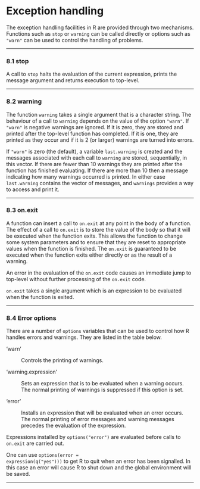 #  Exception handling
<p>The exception handling facilities in R are provided through two mechanisms. Functions such as <code class="calibre7">stop</code> or <code class="calibre7">warning</code> can be called directly or options such as <code class="calibre7">&quot;warn&quot;</code> can be used to control the handling of problems.</p>
<hr />
<p><a href="" id="stop"></a> <a href="" id="stop-1"></a></p>
<h3 id="stop" class="section">8.1 stop</h3>
<p><a href="" id="index-stop"></a></p>
<p>A call to <code class="calibre7">stop</code> halts the evaluation of the current expression, prints the message argument and returns execution to top-level.</p>
<hr />
<p><a href="" id="warning"></a> <a href="" id="warning-1"></a></p>
<h3 id="warning" class="section">8.2 warning</h3>
<p><a href="" id="index-warning"></a> <a href="" id="index-warnings"></a></p>
<p>The function <code class="calibre7">warning</code> takes a single argument that is a character string. The behaviour of a call to <code class="calibre7">warning</code> depends on the value of the option <code class="calibre7">&quot;warn&quot;</code>. If <code class="calibre7">&quot;warn&quot;</code> is negative warnings are ignored. If it is zero, they are stored and printed after the top-level function has completed. If it is one, they are printed as they occur and if it is 2 (or larger) warnings are turned into errors.</p>
<p>If <code class="calibre7">&quot;warn&quot;</code> is zero (the default), a variable <code class="calibre7">last.warning</code> is created and the messages associated with each call to <code class="calibre7">warning</code> are stored, sequentially, in this vector. If there are fewer than 10 warnings they are printed after the function has finished evaluating. If there are more than 10 then a message indicating how many warnings occurred is printed. In either case <code class="calibre7">last.warning</code> contains the vector of messages, and <code class="calibre7">warnings</code> provides a way to access and print it.</p>
<hr />
<p><a href="" id="on_002eexit"></a> <a href="" id="on_002eexit-1"></a></p>
<h3 id="on.exit" class="section">8.3 on.exit</h3>
<p><a href="" id="index-on_002eexit"></a></p>
<p>A function can insert a call to <code class="calibre7">on.exit</code> at any point in the body of a function. The effect of a call to <code class="calibre7">on.exit</code> is to store the value of the body so that it will be executed when the function exits. This allows the function to change some system parameters and to ensure that they are reset to appropriate values when the function is finished. The <code class="calibre7">on.exit</code> is guaranteed to be executed when the function exits either directly or as the result of a warning.</p>
<p>An error in the evaluation of the <code class="calibre7">on.exit</code> code causes an immediate jump to top-level without further processing of the <code class="calibre7">on.exit</code> code.</p>
<p><code class="calibre7">on.exit</code> takes a single argument which is an expression to be evaluated when the function is exited.</p>
<hr />
<p><a href="" id="Error-options"></a> <a href="" id="Error-options-1"></a></p>
<h3 id="error-options" class="section">8.4 Error options</h3>
<p>There are a number of <code class="calibre7">options</code> variables that can be used to control how R handles errors and warnings. They are listed in the table below.</p>
<dl>
<dt>‘warn’</dt>
<dd><p>Controls the printing of warnings.</p>
</dd>
<dt>‘warning.expression’</dt>
<dd><p>Sets an expression that is to be evaluated when a warning occurs. The normal printing of warnings is suppressed if this option is set.</p>
</dd>
<dt>‘error’</dt>
<dd><p>Installs an expression that will be evaluated when an error occurs. The normal printing of error messages and warning messages precedes the evaluation of the expression.</p>
</dd>
</dl>
<p>Expressions installed by <code class="calibre7">options(&quot;error&quot;)</code> are evaluated before calls to <code class="calibre7">on.exit</code> are carried out.</p>
<p>One can use <code class="calibre7">options(error = expression(q(&quot;yes&quot;)))</code> to get R to quit when an error has been signalled. In this case an error will cause R to shut down and the global environment will be saved.</p>
<hr />
<p><a href="" id="Debugging"></a> <a href="" id="Debugging-1"></a></p>
<div id="calibre_pb_19" class="calibre5">

</div>
